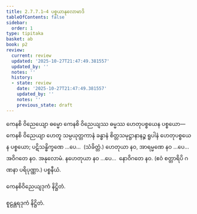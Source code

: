 ```yaml
---
title: 2.7.7.1–4 ပစ္စယာနုလောမာဒိ
tableOfContents: false
sidebar:
  order: 1
type: tipitaka
basket: ab
book: p2
review:
  current: review
  updated: '2025-10-27T21:47:49.381557'
  updated_by: ''
  notes: ''
  history:
  - state: review
    date: '2025-10-27T21:47:49.381557'
    updated_by: ''
    notes: ''
    previous_state: draft
---
```



<ReviewStatus review={frontmatter.review} showDetails={true} />

<HypothesisAnnotation frontmatter={frontmatter} />

<DynamicBreadcrumb />

<Division number="181" book="p2" e="ch" v="38" p="119">

<Paragraph number="963" book="p2">
ကေနစိ ဝိညေယျော ဓမ္မော ကေနစိ ဝိညေယျဿ ဓမ္မဿ ဟေတုပစ္စယေန ပစ္စယော—  ကေနစိ ဝိညေယျာ ဟေတူ သမ္ပယုတ္တကာနံ ခန္ဓာနံ စိတ္တသမုဋ္ဌာနာနဉ္စ ရူပါနံ ဟေတုပစ္စယေန ပစ္စယော; ပဋိသန္ဓိက္ခဏေ …ပေ…  (သံခိတ္တံ.)
</Paragraph>

<Paragraph number="964" book="p2">
ဟေတုယာ နဝ, အာရမ္မဏေ နဝ …ပေ…  အဝိဂတေ နဝ.

</Paragraph>
</Division>

<Paragraph number="965" type="center" book="p2">
အနုလောမံ.


</Paragraph>

<Paragraph number="966" type="center" book="p2">
နဟေတုယာ နဝ …ပေ…  နောဝိဂတေ နဝ. (ဧဝံ စတ္တာရိပိ ဂဏနာ ပရိပုဏ္ဏာ.)

</Paragraph>

<Paragraph number="967" type="center" book="p2">
ပစ္စနီယံ.

  
ကေနစိဝိညေယျဒုကံ နိဋ္ဌိတံ.



</Paragraph>

<Paragraph number="968" type="center" book="p2">
စူဠန္တရဒုကံ နိဋ္ဌိတံ.
</Paragraph>